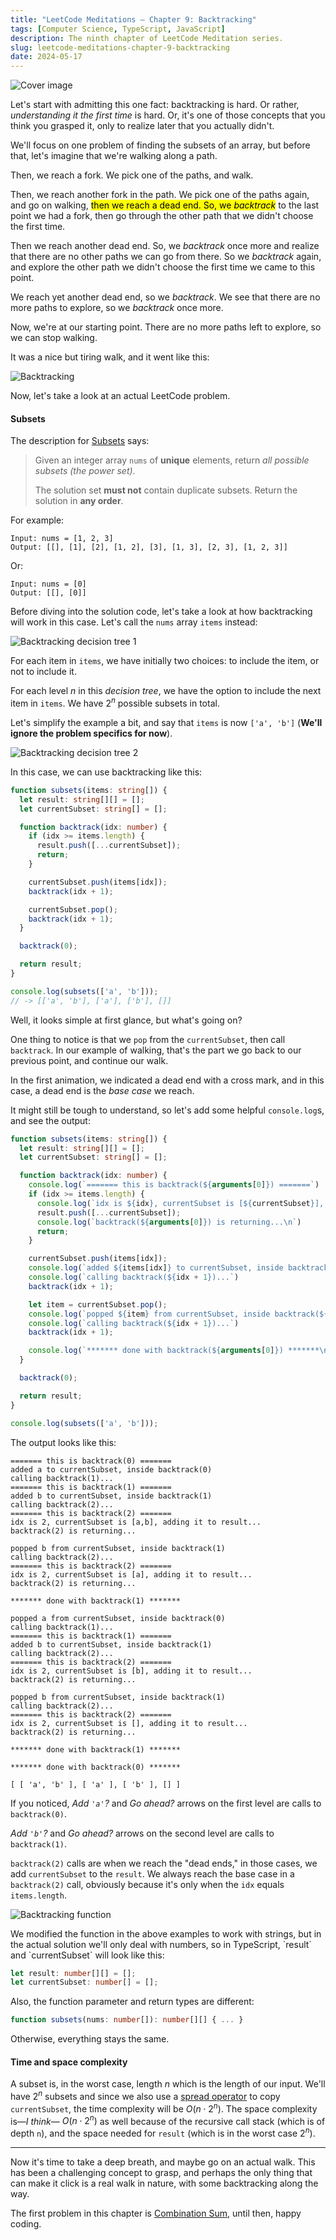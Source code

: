```yaml
---
title: "LeetCode Meditations — Chapter 9: Backtracking"
tags: [Computer Science, TypeScript, JavaScript]
description: The ninth chapter of LeetCode Meditation series.
slug: leetcode-meditations-chapter-9-backtracking
date: 2024-05-17
---
```


![Cover image](/blog/post-images/2024-05-17/45-lm-ch9.png)

Let's start with admitting this one fact: backtracking is hard. Or rather, _understanding it the first time_ is hard.
Or, it's one of those concepts that you think you grasped it, only to realize later that you actually didn't.

We'll focus on one problem of finding the subsets of an array, but before that, let's imagine that we're walking along a path. 

Then, we reach a fork. We pick one of the paths, and walk. 

Then, we reach another fork in the path. We pick one of the paths again, and go on walking, <mark>then we reach a dead end. So, we _backtrack_</mark> to the last point we had a fork, then go through the other path that we didn't choose the first time.

Then we reach another dead end. So, we _backtrack_ once more and realize that there are no other paths we can go from there. So we _backtrack_ again, and explore the other path we didn't choose the first time we came to this point. 

We reach yet another dead end, so we _backtrack_. We see that there are no more paths to explore, so we _backtrack_ once more. 

Now, we're at our starting point. There are no more paths left to explore, so we can stop walking.

It was a nice but tiring walk, and it went like this:

![Backtracking](/blog/post-images/2024-05-17/backtracking.gif)

Now, let's take a look at an actual LeetCode problem.

#### Subsets

The description for [Subsets](https://leetcode.com/problems/subsets) says:

> Given an integer array `nums` of **unique** elements, return _all possible subsets (the power set)_.
>
> The solution set **must not** contain duplicate subsets. Return the solution in **any order**.

For example:

```
Input: nums = [1, 2, 3]
Output: [[], [1], [2], [1, 2], [3], [1, 3], [2, 3], [1, 2, 3]]
```

Or:

```
Input: nums = [0]
Output: [[], [0]]
```

Before diving into the solution code, let's take a look at how backtracking will work in this case. Let's call the `nums` array `items` instead:

![Backtracking decision tree 1](/blog/post-images/2024-05-17/backtracking-subsets-nums.gif)

For each item in `items`, we have initially two choices: to include the item, or not to include it.

For each level $n$ in this _decision tree_, we have the option to include the next item in `items`. We have $2^n$ possible subsets in total.

Let's simplify the example a bit, and say that `items` is now `['a', 'b']` (**We'll ignore the problem specifics for now**).

![Backtracking decision tree 2](/blog/post-images/2024-05-17/backtracking-subsets-2.gif)

In this case, we can use backtracking like this:

```ts
function subsets(items: string[]) {
  let result: string[][] = [];
  let currentSubset: string[] = [];

  function backtrack(idx: number) {
    if (idx >= items.length) {
      result.push([...currentSubset]);
      return;
    }

    currentSubset.push(items[idx]);
    backtrack(idx + 1);

    currentSubset.pop();
    backtrack(idx + 1);
  }

  backtrack(0);

  return result;
}

console.log(subsets(['a', 'b']));
// -> [['a', 'b'], ['a'], ['b'], []]
```

Well, it looks simple at first glance, but what's going on?

One thing to notice is that we `pop` from the `currentSubset`, then call `backtrack`. In our example of walking, that's the part we go back to our previous point, and continue our walk.

In the first animation, we indicated a dead end with a cross mark, and in this case, a dead end is the _base case_ we reach.

It might still be tough to understand, so let's add some helpful `console.log`s, and see the output:

```ts
function subsets(items: string[]) {
  let result: string[][] = [];
  let currentSubset: string[] = [];

  function backtrack(idx: number) {
    console.log(`======= this is backtrack(${arguments[0]}) =======`)
    if (idx >= items.length) {
      console.log(`idx is ${idx}, currentSubset is [${currentSubset}], adding it to result...`);
      result.push([...currentSubset]);
      console.log(`backtrack(${arguments[0]}) is returning...\n`)
      return;
    }

    currentSubset.push(items[idx]);
    console.log(`added ${items[idx]} to currentSubset, inside backtrack(${arguments[0]})`);
    console.log(`calling backtrack(${idx + 1})...`)
    backtrack(idx + 1);

    let item = currentSubset.pop();
    console.log(`popped ${item} from currentSubset, inside backtrack(${arguments[0]})`);
    console.log(`calling backtrack(${idx + 1})...`)
    backtrack(idx + 1);

    console.log(`******* done with backtrack(${arguments[0]}) *******\n`);
  }

  backtrack(0);

  return result;
}

console.log(subsets(['a', 'b']));
```

The output looks like this:

```
======= this is backtrack(0) =======
added a to currentSubset, inside backtrack(0)
calling backtrack(1)...
======= this is backtrack(1) =======
added b to currentSubset, inside backtrack(1)
calling backtrack(2)...
======= this is backtrack(2) =======
idx is 2, currentSubset is [a,b], adding it to result...
backtrack(2) is returning...

popped b from currentSubset, inside backtrack(1)
calling backtrack(2)...
======= this is backtrack(2) =======
idx is 2, currentSubset is [a], adding it to result...
backtrack(2) is returning...

******* done with backtrack(1) *******

popped a from currentSubset, inside backtrack(0)
calling backtrack(1)...
======= this is backtrack(1) =======
added b to currentSubset, inside backtrack(1)
calling backtrack(2)...
======= this is backtrack(2) =======
idx is 2, currentSubset is [b], adding it to result...
backtrack(2) is returning...

popped b from currentSubset, inside backtrack(1)
calling backtrack(2)...
======= this is backtrack(2) =======
idx is 2, currentSubset is [], adding it to result...
backtrack(2) is returning...

******* done with backtrack(1) *******

******* done with backtrack(0) *******

[ [ 'a', 'b' ], [ 'a' ], [ 'b' ], [] ]
```

If you noticed, _Add `'a'`?_ and _Go ahead?_ arrows on the first level are calls to `backtrack(0)`. 

_Add `'b'`?_ and _Go ahead?_ arrows on the second level are calls to `backtrack(1)`.

`backtrack(2)` calls are when we reach the "dead ends," in those cases, we add `currentSubset` to the `result`.
We always reach the base case in a `backtrack(2)` call, obviously because it's only when the `idx` equals `items.length`.

![Backtracking function](/blog/post-images/2024-05-17/backtracking-subsets-func.gif)

<Note>
We modified the function in the above examples to work with strings, but in the actual solution we'll only deal with numbers, so in TypeScript, `result` and `currentSubset` will look like this:

```ts
let result: number[][] = [];
let currentSubset: number[] = [];
```

Also, the function parameter and return types are different:

```ts
function subsets(nums: number[]): number[][] { ... }
```

Otherwise, everything stays the same.
</Note>

#### Time and space complexity

A subset is, in the worst case, length $n$ which is the length of our input. We'll have $2^n$ subsets and since we also use a [spread operator](https://developer.mozilla.org/en-US/docs/Web/JavaScript/Reference/Operators/Spread_syntax) to copy `currentSubset`, the time complexity will be $O(n \cdot 2^n)$. The space complexity is—_I think_— $O(n \cdot 2^n)$ as well because of the recursive call stack (which is of depth `n`), and the space needed for `result` (which is in the worst case $2^n$).

---

Now it's time to take a deep breath, and maybe go on an actual walk. This has been a challenging concept to grasp, and perhaps the only thing that can make it click is a real walk in nature, with some backtracking along the way.

The first problem in this chapter is [Combination Sum](https://leetcode.com/problems/combination-sum/), until then, happy coding.

